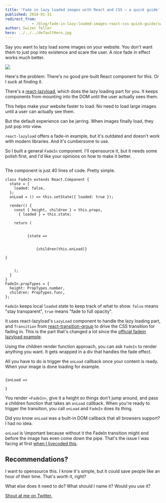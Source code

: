 ```yaml
---
title: 'Fade in lazy loaded images with React and CSS – a quick guide'
published: 2018-01-31
redirect_from: 
            - /blog/fade-in-lazy-loaded-images-react-css-quick-guide/swizec/8163
author: Swizec Teller
hero: ../../../defaultHero.jpg
---
```

Say you want to lazy load some images on your website. You don't want them to just pop into existence and scare the user. A nice fade in effect works much better.



![](./img/blog-wp-content-uploads-2018-01-gif.gif)



Here's the problem: There's no good pre-built React component for this. Or I suck at finding it.



There's a [react-lazyload](https://github.com/jasonslyvia/react-lazyload), which does the lazy loading part for you. It keeps components from mounting into the DOM until the user actually sees them.



This helps make your website faster to load. No need to load large images until a user can actually see them.



But the default experience can be jarring. When images finally load, they just pop into view.



`react-lazyload` offers a fade-in example, but it's outdated and doesn't work with modern libraries. And it's cumbersome to use.



So I built a general `FadeIn` component. I'll opensource it, but it needs some polish first, and I'd like your opinions on how to make it better.



## 



The component is just 40 lines of code. Pretty simple.



```
class FadeIn extends React.Component {
  state = {
    loaded: false,
  };
  onLoad = () => this.setState({ loaded: true });

  render() {
    const { height, children } = this.props,
      { loaded } = this.state;

    return (
      
        
          {state =>
            

              {children(this.onLoad)}
            
}
        
      
    );
  }
}
FadeIn.propTypes = {
  height: PropTypes.number,
  children: PropTypes.func,
};
```



`FadeIn` keeps local `loaded` state to keep track of what to show. `false` means "stay transparent", `true` means "fade to full opacity".



It uses react-lazyload's `LazyLoad` component to handle the lazy loading part, and `Transition` from [react-transition-group](https://github.com/reactjs/react-transition-group) to drive the CSS transition for fading in. This is the part that's changed a lot since the [official fadein lazyload example](https://github.com/jasonslyvia/react-lazyload/blob/master/examples/pages/fadein.js).



Using the children render function approach, you can ask `FadeIn` to render anything you want. It gets wrapped in a div that handles the fade effect.



All you have to do is trigger the `onLoad` callback once your content is ready. When your image is done loading for example.



```

{onLoad =>
  
}
```



You render `<FadeIn>`, give it a height so things don't jump around, and pass a children function that takes an `onLoad` callback. When you're ready to trigger the transition, you call `onLoad` and `FadeIn` does its thing.



Did you know `onLoad` was a built-in DOM callback that all browsers support? I had no idea.



`onLoad` is \\important because without it the FadeIn transition might end before the image has even come down the pipe. That's the issue I was facing at first [when I livecoded this](https://www.youtube.com/watch?v=k5DnlFjuf80).



## Recommendations?



I want to opensource this. I know it's simple, but it could save people like an hour of their time. That's worth it, right?



What else does it need to do? What should I name it? Would you use it?



[Shout at me on Twitter.](https://twitter.com/swizec)